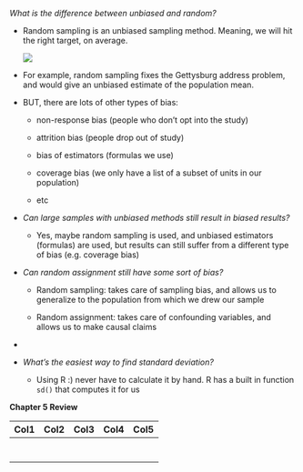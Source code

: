 *What is the difference between unbiased and random?*

-   Random sampling is an unbiased sampling method. Meaning, we will hit the right target, on average.

    ![](images/bias-precision.png)

-   For example, random sampling fixes the Gettysburg address problem, and would give an unbiased estimate of the population mean.

-   BUT, there are lots of other types of bias:

    -   non-response bias (people who don't opt into the study)

    -   attrition bias (people drop out of study)

    -   bias of estimators (formulas we use)

    -   coverage bias (we only have a list of a subset of units in our population)

    -   etc

-   *Can large samples with unbiased methods still result in biased results?*

    -   Yes, maybe random sampling is used, and unbiased estimators (formulas) are used, but results can still suffer from a different type of bias (e.g. coverage bias)

-   *Can random assignment still have some sort of bias?*

    -   Random sampling: takes care of sampling bias, and allows us to generalize to the population from which we drew our sample

    -   Random assignment: takes care of confounding variables, and allows us to make causal claims

-   

-   *What's the easiest way to find standard deviation?*

    -   Using R :) never have to calculate it by hand. R has a built in function `sd()` that computes it for us

**Chapter 5 Review**

| Col1 | Col2 | Col3 | Col4 | Col5 |
|------|------|------|------|------|
|      |      |      |      |      |
|      |      |      |      |      |
|      |      |      |      |      |
|      |      |      |      |      |
|      |      |      |      |      |
|      |      |      |      |      |
|      |      |      |      |      |